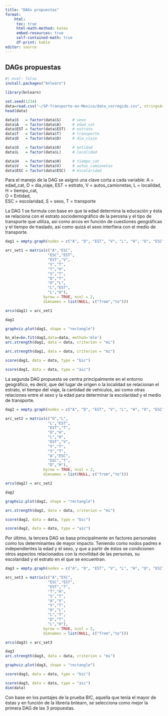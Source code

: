 ```yaml
---
title: "DAGs propuestas"
format: 
    html:
     toc: true
     html-math-method: katex
     embed-resources: true
     self-contained-math: true
     df-print: kable
editor: source
---
```


## DAGs propuestas

```r
#| eval: false
install.packages("bnlearn")
```
```r
library(bnlearn)
```
```r
set.seed(1234)
data=read.csv("~/SP-Transporte-en-Mexico/data_corregido.csv", stringsAsFactors = TRUE)
head(data)
```
```r
data$S   = factor(data$S)     # sexo
data$A   = factor(data$A)     # edad_cat
data$EST = factor(data$EST)   # estrato
data$T   = factor(data$T)     # transporte
data$D   = factor(data$D)     # dia_viaje

data$O   = factor(data$O)     # entidad
data$L   = factor(data$L)     # localidad

data$H   = factor(data$H)     # tiempo_cat
data$V   = factor(data$V)     # autos_camionetas
data$ESC = factor(data$ESC)   # escolaridad
```

Para el manejo de la DAG se asignó una clave corta a cada variable:
    A = edad_cat,
    D = dia_viaje,
    EST = estrato,
    V = autos_camionetas,
    L = localidad,
    H = tiempo_cat,     
    O = Entidad,        
    ESC = escolaridad,
    S = sexo,
    T = transporte

La DAG 1 se formula con base en que la edad determina la educación y ésta se relaciona con el estrato sociodemográfico de la perosna y el tipo de transporte que utiliza, así como arcos en función de cuestiones geográficas y el tiempo de traslado, así como quizá el sexo interfiera con el medio de transporte.
```r
dag1 = empty.graph(nodes = c("A", "D", "EST", "V", "L", "H", "O", "ESC","S","T"))
```
```r
arc_set1 = matrix(c("A","ESC",
                   "ESC","EST",
                   "EST","V",
                   "V","T",
                   "T","H",
                   "S","T",
                   "D","T",
                   "O","L",
                   "L","EST",
                   "L","H"), 
                 byrow = TRUE, ncol = 2,
                 dimnames = list(NULL, c("from","to")))
```
```r
arcs(dag1) = arc_set1
```
```r
dag1
```
```r
graphviz.plot(dag1, shape = "rectangle")
```

```r
bn_mle=bn.fit(dag1,data=data, method='mle')
arc.strength(dag1, data = data, criterion = "mi")
```



```r
arc.strength(dag1, data = data, criterion = "mi")
```

```r
score(dag1, data = data, type = "bic")
```
```r
score(dag1, data = data, type = "aic")
```

La segunda DAG propuesta se centra principalmente en el entorno geográfico, es decir, que del lugar de origen o la localidad se relacionan el estrato, el tiempo del viaje, la cantidad de vehículos, así como otras relaciones entre el sexo y la edad para determinar la escolaridad y el medio de transporte.
```r
dag2 = empty.graph(nodes = c("A", "D", "EST", "V", "L", "H", "O", "ESC","S","T"))
```

```r
arc_set2 = matrix(c("O","L",
                   "L","EST",
                   "EST","T",
                   "O","H",
                   "L","H",
                   "EST","V",
                   "V","T",
                   "S","T",
                   "A","ESC",
                   "ESC","T",
                   "D","H"), 
                 byrow = TRUE, ncol = 2,
                 dimnames = list(NULL, c("from","to")))
```
```r
arcs(dag2) = arc_set2
```
```r
dag2
```
```r
graphviz.plot(dag2, shape = "rectangle")
```
```r
arc.strength(dag2, data = data, criterion = "mi")
```

```r
score(dag2, data = data, type = "bic")
```
```r
score(dag2, data = data, type = "aic")

```

Por último, la tercera DAG se basa principalmente en factores personales como los determinantes de mayor impacto. Teniendo como nodos padres e independientes la edad y el sexo, y que a partir de éstos se condicionen otros aspectos relacionados con la movilidad de las personas, su escolaridad y el estrato en el que se encuentran.

```r
dag3 = empty.graph(nodes = c("A", "D", "EST", "V", "L", "H", "O", "ESC","S","T"))
```
```r
arc_set3 = matrix(c("A","ESC",
                   "ESC","EST",
                   "EST","T",
                   "T","H",
                   "S","T",
                   "A","V",
                   "V","T",
                   "O","L",
                   "L","T",
                   "D","T",
                   "L","H"), 
                 byrow = TRUE, ncol = 2,
                 dimnames = list(NULL, c("from","to")))
```
```r
arcs(dag3) = arc_set3
```
```r
dag3
arc.strength(dag3, data = data, criterion = "mi")
```
```r
graphviz.plot(dag3, shape = "rectangle")
```
```r
score(dag3, data = data, type = "bic")
```
```r
score(dag3, data = data, type = "aic")
dim(data)

```
Con base en los puntajes de la prueba BIC, aquella que tenía el mayor de éstas y en función de la librería bnlearn, se selecciona como mejor la primera DAG de las 3 propuestas.






